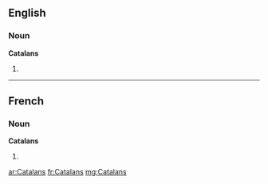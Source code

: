==English==

===Noun===
'''Catalans'''

# {{plural of|Catalan}}

----

==French==

===Noun===
'''Catalans''' {{m}}

# {{plural of|Catalan|lang=fr}}

[[ar:Catalans]]
[[fr:Catalans]]
[[mg:Catalans]]
